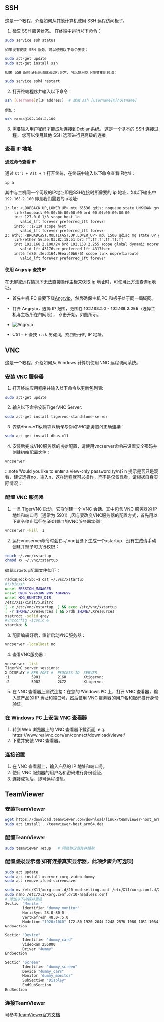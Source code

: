 ## SSH

这是一个教程，介绍如何从其他计算机使用 SSH 远程访问板子。

1.  检查 SSH 服务状态。 在终端中运行以下命令：

```bash
sudo service ssh status
```

    如果没有安装 SSH 服务，可以使用以下命令安装：

```bash
sudo apt-get update
sudo apt-get install ssh
```

    如果 SSH 服务没有启动或者运行异常，可以使用以下命令重新启动：

```bash
sudo service sshd restart
```

2.  打开终端程序并输入以下命令：

```bash
ssh [username]@[IP address]  # 或者 ssh [username]@[hostname]
```

    例如：

```bash
ssh radxa@192.168.2.100
```

3.  需要输入用户密码才能成功连接到Debian系统。
    这是一个基本的 SSH 连接过程。 您可以使用其他 SSH 选项进行更高级的连接。

### 查看 IP 地址

#### 通过命令查看 IP

通过 `Ctrl + Alt + T` 打开终端，在终端中输入以下命令查看IP地址：

```bash
ip a
```

其中与主机同一个网段的IP地址即是SSH连接时所需要的 ip 地址，如以下输出中 `192.168.2.100` 即是我们需要的ip地址:

```bash
1: lo: <LOOPBACK,UP,LOWER_UP> mtu 65536 qdisc noqueue state UNKNOWN group default qlen 1000
    link/loopback 00:00:00:00:00:00 brd 00:00:00:00:00:00
    inet 127.0.0.1/8 scope host lo
       valid_lft forever preferred_lft forever
    inet6 ::1/128 scope host
       valid_lft forever preferred_lft forever
2: eth0: <BROADCAST,MULTICAST,UP,LOWER_UP> mtu 1500 qdisc mq state UP group default qlen 1000
    link/ether 56:ae:03:82:18:51 brd ff:ff:ff:ff:ff:ff
    inet 192.168.2.100/24 brd 192.168.2.255 scope global dynamic noprefixroute eth0
       valid_lft 43176sec preferred_lft 43176sec
    inet6 fe80::8e:d164:96ea:40b6/64 scope link noprefixroute
       valid_lft forever preferred_lft forever
```

#### 使用 Angryip 查找 IP

在无屏或远程情况下无法直接操作主板来获取 ip 地址时，可使用此方法查询ip地址。

- 首先主机 PC 需要下载[Angryip](https://angryip.org/download/)，然后确保主机 PC 和板子处于同一局域网。

- 打开 Angryip，选择 IP 范围，范围在 192.168.2.0 - 192.168.2.255（选择主机与主板所在的网段）， 点击开始，如图所示。

- ![Angryip](/img/configuration/ssh-Angryip.webp)

- Ctrl + F 查找 `rock` 关键词，找到板子的 IP 地址。

## VNC

这是一个教程，介绍如何从 Windows 计算机使用 VNC 远程访问系统。

### 安装 VNC 服务器

1. 打开终端应用程序并输入以下命令以更新包列表:

```bash
sudo apt-get update
```

2. 输入以下命令安装TigerVNC Server:

```bash
sudo apt-get install tigervnc-standalone-server
```

3. 安装dbus-x11依赖项以确保与你的VNC服务器的正确连接：

```bash
sudo apt-get install dbus-x11
```

4. 安装后完成VNC服务器的初始配置，请使用vncserver命令来设置安全密码并创建初始配置文件：

```bash
vncserver
```

:::note
Would you like to enter a view-only password (y/n)? n 提示是否只是观看，建议选择no，输入n，这样远程就可以操作，而不是仅仅观看，请根据自身实际情况
:::

### 配置 VNC 服务器

1. 一旦 TigerVNC 启动，它将创建一个 VNC 会话，其中包含 VNC 服务器的 IP 地址和端口号（通常为 5901）,因与要改变VNC服务器的配置方式，首先用以下命令停止运行在5901端口的VNC服务器实例：

```bash
vncserver -kill :1
```

2. 运行vncserver命令时会在~/.vnc目录下生成一个xstartup，没有生成请手动创建并赋予可执行权限：

```bash
touch ~/.vnc/xstartup
chmod +x ~/.vnc/xstartup
```

编辑xstartup配置文件如下：

```bash
radxa@rock-5b:~$ cat ~/.vnc/xstartup
#!/bin/sh
unset SESSION_MANAGER
unset DBUS_SESSION_BUS_ADDRESS
unset XDG_RUNTIME_DIR
/etc/X11/xinit/xinitrc
[ -x /etc/vnc/xstartup  ] && exec /etc/vnc/xstartup
[ -r $HOME/.Xresources ] && xrdb $HOME/.Xresources
xsetroot -solid grey
#vncconfig -iconic &
startkde &
```

3. 配置编辑好后，重新启动VNC服务器：

```bash
vncserver -localhost no
```

4. 查看VNC服务器：

```bash
vncserver -list
TigerVNC server sessions:
X DISPLAY #	RFB PORT #	PROCESS ID	SERVER
:1         	5901      	2160      	Xtigervnc
:2         	5902      	2872      	Xtigervnc
```

5. 在 VNC 查看器上测试连接：在您的 Windows PC 上，打开 VNC 查看器，输入您产品的 IP 地址和端口号，然后使用 VNC 服务器的用户名和密码进行身份验证。

### 在 Windows PC 上安装 VNC 查看器

1. 转到 Web 浏览器上的 VNC 查看器下载页面, e.g. https://www.realvnc.com/en/connect/download/viewer/
2. 下载并安装 VNC 查看器。

### 连接设置

1. 在 VNC 查看器上，输入产品的 IP 地址和端口号。
2. 使用 VNC 服务器的用户名和密码进行身份验证。
3. 连接成功后，即可远程控制。

## TeamViewer

### 安装TeamViewer

```bash
wget https://download.teamviewer.com/download/linux/teamviewer-host_arm64.deb
sudo apt install . /teamviewer-host_arm64.deb
```

### 配置TeamViewer

```bash
sudo teamviewer setup   # 同意协议登陆并授权
```

### 配置虚拟显示器(如有连接真实显示器，此项步骤为可选项)

```bash
sudo apt update
sudo apt install xserver-xorg-video-dummy
sudo apt remove xfce4-screensaver

sudo mv /etc/X11/xorg.conf.d/20-modesetting.conf /etc/X11/xorg.conf.d/20-modesetting.bak
sudo nano /etc/X11/xorg.conf.d/10-headless.conf
# 添加以下内容并重启
Section "Monitor"
        Identifier "dummy_monitor"
        HorizSync 28.0-80.0
        VertRefresh 48.0-75.0
        Modeline "1920x1080" 172.80 1920 2040 2248 2576 1080 1081 1084 1118
EndSection

Section "Device"
        Identifier "dummy_card"
        VideoRam 256000
        Driver "dummy"
EndSection

Section "Screen"
        Identifier "dummy_screen"
        Device "dummy_card"
        Monitor "dummy_monitor"
        SubSection "Display"
        EndSubSection
EndSection
```

### 连接TeamViewer

可参考[TeamViewer官方文档](https://community.teamviewer.com/Chinese/kb/articles/109101-%E9%80%9A%E8%BF%87teamviewer-%E8%BF%9E%E6%8E%A5)
